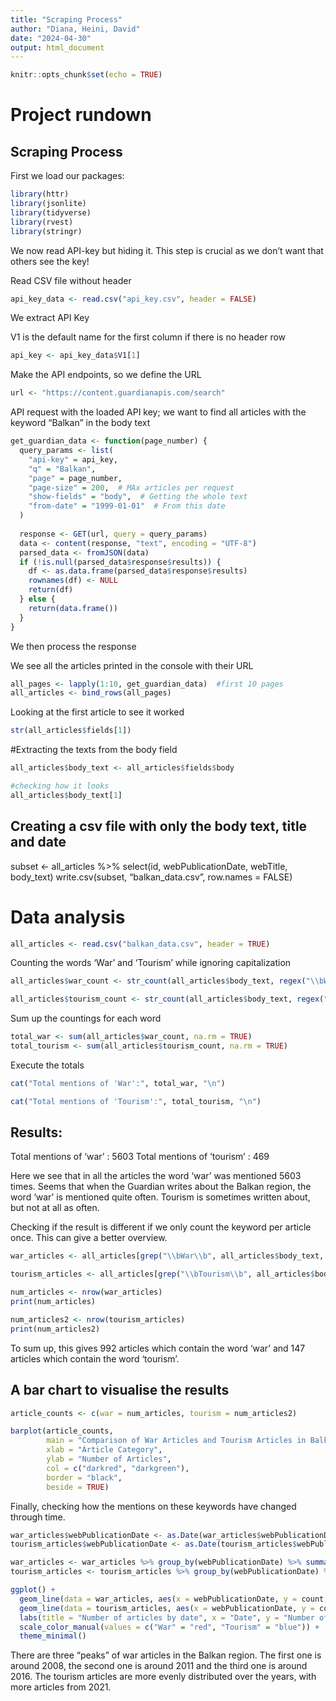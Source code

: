 ```yaml
---
title: "Scraping Process"
author: "Diana, Heini, David"
date: "2024-04-30"
output: html_document
---
```


```r
knitr::opts_chunk$set(echo = TRUE)
```

# Project rundown

## Scraping Process

First we load our packages:

```r
library(httr)
library(jsonlite)
library(tidyverse)
library(rvest)
library(stringr)
```

We now read API-key but hiding it. This step is crucial as we don't want that others see the key!

Read CSV file without header

```r

api_key_data <- read.csv("api_key.csv", header = FALSE)
```

We extract API Key

V1 is the default name for the first column if there is no header row

```r
api_key <- api_key_data$V1[1]
```

Make the API endpoints, so we define the URL

```r
url <- "https://content.guardianapis.com/search"
```

API request with the loaded API key; we want to find all articles with the keyword "Balkan" in the body text

```r
get_guardian_data <- function(page_number) {
  query_params <- list(
    "api-key" = api_key,
    "q" = "Balkan",
    "page" = page_number,
    "page-size" = 200,  # MAx articles per request
    "show-fields" = "body",  # Getting the whole text
    "from-date" = "1999-01-01"  # From this date
  )
  
  response <- GET(url, query = query_params)
  data <- content(response, "text", encoding = "UTF-8")
  parsed_data <- fromJSON(data)
  if (!is.null(parsed_data$response$results)) {
    df <- as.data.frame(parsed_data$response$results)
    rownames(df) <- NULL
    return(df)
  } else {
    return(data.frame())  
  }
}
```

We then process the response

We see all the articles printed in the console with their URL

```r
all_pages <- lapply(1:10, get_guardian_data)  #first 10 pages
all_articles <- bind_rows(all_pages)
```

Looking at the first article to see it worked

```r
str(all_articles$fields[1])
```

#Extracting the texts from the body field

```r
all_articles$body_text <- all_articles$fields$body

#checking how it looks
all_articles$body_text[1]
```

## Creating a csv file with only the body text, title and date

subset <- all_articles %>% select(id, webPublicationDate, webTitle, body_text)
write.csv(subset, "balkan_data.csv", row.names = FALSE)

# Data analysis

```r

all_articles <- read.csv("balkan_data.csv", header = TRUE)
```

Counting the words 'War' and 'Tourism' while ignoring capitalization
```r
all_articles$war_count <- str_count(all_articles$body_text, regex("\\bWar\\b", ignore_case = TRUE))

all_articles$tourism_count <- str_count(all_articles$body_text, regex("\\bTourism\\b", ignore_case = TRUE))
```

Sum up the countings for each word
```r
total_war <- sum(all_articles$war_count, na.rm = TRUE)
total_tourism <- sum(all_articles$tourism_count, na.rm = TRUE)
```


Execute the totals

```r
cat("Total mentions of 'War':", total_war, "\n")

cat("Total mentions of 'Tourism':", total_tourism, "\n")

```
## Results: 

Total mentions of 'war' : 5603
Total mentions of 'tourism' : 469

Here we see that in all the articles the word 'war' was mentioned 5603 times. Seems that when the Guardian writes about the Balkan region, the word 'war' is mentioned quite often. Tourism is sometimes written about, but not at all as often.

Checking if the result is different if we only count the keyword per article once. This can give a better overview.

```r
war_articles <- all_articles[grep("\\bWar\\b", all_articles$body_text, ignore.case = TRUE), ]

tourism_articles <- all_articles[grep("\\bTourism\\b", all_articles$body_text, ignore.case = TRUE), ]

```


```r
num_articles <- nrow(war_articles)
print(num_articles) 

num_articles2 <- nrow(tourism_articles)
print(num_articles2) 

```
To sum up, this gives 992 articles which contain the word 'war' and 147 articles which contain the word 'tourism'.

## A bar chart to visualise the results
```r
article_counts <- c(war = num_articles, tourism = num_articles2)

barplot(article_counts,
        main = "Comparison of War Articles and Tourism Articles in Balkan region",
        xlab = "Article Category",
        ylab = "Number of Articles",
        col = c("darkred", "darkgreen"),
        border = "black",
        beside = TRUE)


```

Finally, checking how the mentions on these keywords have changed through time.

```r
war_articles$webPublicationDate <- as.Date(war_articles$webPublicationDate)
tourism_articles$webPublicationDate <- as.Date(tourism_articles$webPublicationDate)

war_articles <- war_articles %>% group_by(webPublicationDate) %>% summarise(count = n())
tourism_articles <- tourism_articles %>% group_by(webPublicationDate) %>% summarise(count = n())
```

```r

ggplot() +
  geom_line(data = war_articles, aes(x = webPublicationDate, y = count, color = "War")) +
  geom_line(data = tourism_articles, aes(x = webPublicationDate, y = count, color = "Tourism")) +
  labs(title = "Number of articles by date", x = "Date", y = "Number of articles") +
  scale_color_manual(values = c("War" = "red", "Tourism" = "blue")) +
  theme_minimal()

```

There are three "peaks" of war articles in the Balkan region. The first one is around 2008, the second one is around 2011 and the third one is around 2016. The tourism articles are more evenly distributed over the years, with more articles from 2021. 
